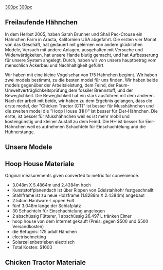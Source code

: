 {{TOCright}}


[[image:WildchickFarm.jpg|300px]] [[image:chicken.jpg|300px]]
==Freilaufende Hähnchen==

In dem Herbst  2005, haben Sarah Brunner und Shail Pec-Crouse ein Hähnchen Farm in Aracta, Kalifornien USA abgefahrt. Die ersten vier Monat von das Geschäft, hat gedauert mit gelernen von andere glücklichen Modele, Versuch mit andere Anlagen, ausgehalten mit Versuche und Widerwärtigkeiten, hat unsere Hande blutig gemacht, und hat Aufbesserung für unsere System angelegt. Durch, haben wir von unsere hauptbetrag vom menschlich Ackerbau und Nachhaltigkeit geführt.

Wir haben mit eine kleine Vogelschar von 175 Hähnchen beginnt. Wir haben zwei models bestimmt, zu die  besten model für uns finden.  Wir haben beide models gegenüber der Arbeitsleistung, dem Feind, der Raum-Umweltverträglichkeitsprüfung,dem fossiler Brennstoff, und der Beweglichkeit. Die Beweglichkeit hat ein stark ausführen mit dem anderen. Nach der arbeit mit beide, wir haben zu dem Ergebnis gelangen, dass die erste model, der "Chicken Tractor (CT)" ist besser für Musshähnchen und die zweiten model die "Hoop House (HH)" ist besser für Eier-Hähnchen. Die erste, ist besser für Musshähnchen weil es ist mehr mobil und kostengünstig und kleiner Ausfall zu dem Feind. Die HH ist besser für Eier-Hähnchen weil es aufnehmen Schachteln für Einschachtelung und die Hühnerstange.

==Unsere Modele==
 


==Hoop House Materiale==

Original measurements given converted to metric for convenience.
 
* 3.048m X 5.4864m und 2.4384m hoch
* Kunststoffplanendach ist über Rippen von Edelstahlrohr festgeschnallt
* Stahlframe ist zu neue Holzframe (1.8288m X 2.4384m) angebaut
* 2.54cm Hardware-Luppen Fuß
* fünf 3.048m lange der Schlafplatz
* 30 Schachteln für Einschachtelung angelegen
* 2 abschüssig Fütterer, 1 abschüssig 26.497 L tränken Eimer
* hoop house von dem Internet gekauft (Preis: gegen $500 und $500 Versandkosten)
* die Befugnis: 175 adult Hänchen
* electrischnetting
* Solarzellenbetrieben electrisch
* Total Kosten: $1600

==Chicken Tractor Materiale==
{{catneeded}}